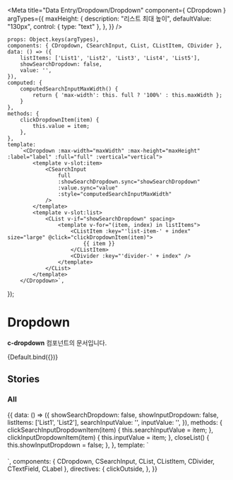 
<Meta
    title="Data Entry/Dropdown/Dropdown"
    component={ CDropdown }
    argTypes={{
        maxHeight: {
            description: "리스트 최대 높이",
            defaultValue: "130px",
            control: { type: "text" },
        },
    }}
/>


    props: Object.keys(argTypes),
    components: { CDropdown, CSearchInput, CList, CListItem, CDivider },
    data: () => ({
        listItems: ['List1', 'List2', 'List3', 'List4', 'List5'],
        showSearchDropdown: false,
        value: '',
    }),
    computed: {
        computedSearchInputMaxWidth() {
            return { 'max-width': this. full ? '100%' : this.maxWidth };
        }
    },
    methods: {
        clickDropdownItem(item) {
            this.value = item;
        },
    },
    template:
        `<CDropdown :max-width="maxWidth" :max-height="maxHeight" :label="label" :full="full" :vertical="vertical">
            <template v-slot:item>
                <CSearchInput
                    full
                    :showSearchDropdown.sync="showSearchDropdown"
                    :value.sync="value"
                    :style="computedSearchInputMaxWidth"
                />
            </template>
            <template v-slot:list>
                <CList v-if="showSearchDropdown" spacing>
                    <template v-for="(item, index) in listItems">
                        <CListItem :key="'list-item-' + index" size="large" @click="clickDropdownItem(item)">
                            {{ item }}
                        </CListItem>
                        <CDivider :key="'divider-' + index" />
                    </template>
                </CList>
            </template>
        </CDropdown>`,
});

# Dropdown

**c-dropdown** 컴포넌트의 문서입니다.

<Story name="Default" height="150px">
    {Default.bind({})}
</Story>

<ArgsTable story="Default" />

## Stories
### All
<Canvas>
    <Story name="All" height="240px">
        {{
            data: () => ({
                showSearchDropdown: false,
                showInputDropdown: false,
                listItems: ['List1', 'List2'],
                searchInputValue: '',
                inputValue: '',
            }),
            methods: {
                clickSearchInputDropdownItem(item) {
                    this.searchInputValue = item;
                },
                clickInputDropdownItem(item) {
                    this.inputValue = item;
                },
                closeList() {
                    this.showInputDropdown = false;
                },
            },
            template: `
                <div>
                    <div style="margin-bottom: 20px">
                        <CDropdown max-width="230px" label="searchInput Dropdown">
                            <template v-slot:item>
                                <CSearchInput
                                    full
                                    :showSearchDropdown.sync="showSearchDropdown"
                                    :value.sync="searchInputValue"
                                    style="width: 230px"
                                />
                            </template>
                            <template v-slot:list v-if="showSearchDropdown">
                                <CLabel type="dataDisplay" style="padding: 4px 0">
                                    인기검색어
                                </CLabel>
                                <CList spacing>
                                    <template v-for="(item, index) in listItems">
                                        <CListItem
                                            size="large"
                                            :key="'list-item-' + index"
                                            @click="clickSearchInputDropdownItem(item)"
                                        >
                                            {{ item }}
                                        </CListItem>
                                        <CDivider :key="'divider-' + index" />
                                    </template>
                                </CList>
                            </template>
                        </CDropdown>
                    </div>
                    <CDropdown max-width="230px" label="Input Dropdown">
                        <template v-slot:item>
                            <CTextField
                                v-click-outside="closeList"
                                :value.sync="inputValue"
                                outline
                                full
                                @click="showInputDropdown = !showInputDropdown"
                                style="width: 230px"
                            />
                        </template>
                        <template v-slot:list>
                            <CList v-if="showInputDropdown" spacing>
                                <template v-for="(item, index) in listItems">
                                    <CListItem :key="'list-item-' + index" size="large" @click="clickInputDropdownItem(item)">
                                        {{ item }}
                                    </CListItem>
                                    <CDivider :key="'divider-' + index" />
                                </template>
                            </CList>
                        </template>
                    </CDropdown>
                </div>
            `,
            components: { CDropdown, CSearchInput, CList, CListItem, CDivider, CTextField, CLabel },
            directives: {
                clickOutside,
            },
        }}
    </Story>
</Canvas>
